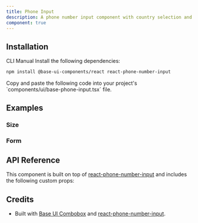 ```yaml
---
title: Phone Input
description: A phone number input component with country selection and validation. Built on top of Base UI components with react-phone-number-input.
component: true
---
```


<ExamplePreview path="base-phone-input/default" />

## Installation

<Tabs defaultValue="cli">

<TabsList>
  <TabsTrigger value="cli">CLI</TabsTrigger>
  <TabsTrigger value="manual">Manual</TabsTrigger>
</TabsList>

<TabsContent value="cli">
  <CliCommands name="base-phone-input" />
</TabsContent>

<TabsContent value="manual">    
<Steps>

<Step>
Install the following dependencies:

```bash
npm install @base-ui-components/react react-phone-number-input
```

</Step>

<Step>
Copy and paste the following code into your project's `components/ui/base-phone-input.tsx` file.

<ComponentPreview name="base-phone-input" />

</Step>

</Steps>

</TabsContent>

</Tabs>

## Examples

### Size

<ExamplePreview path="base-phone-input/size" />

### Form

<ExamplePreview path="base-phone-input/form" />

## API Reference

This component is built on top of [react-phone-number-input](https://gitlab.com/catamphetamine/react-phone-number-input) and includes the following custom props:

## Credits

- Built with [Base UI Combobox](https://base-ui.com/react/components/combobox) and [react-phone-number-input](https://gitlab.com/catamphetamine/react-phone-number-input).

